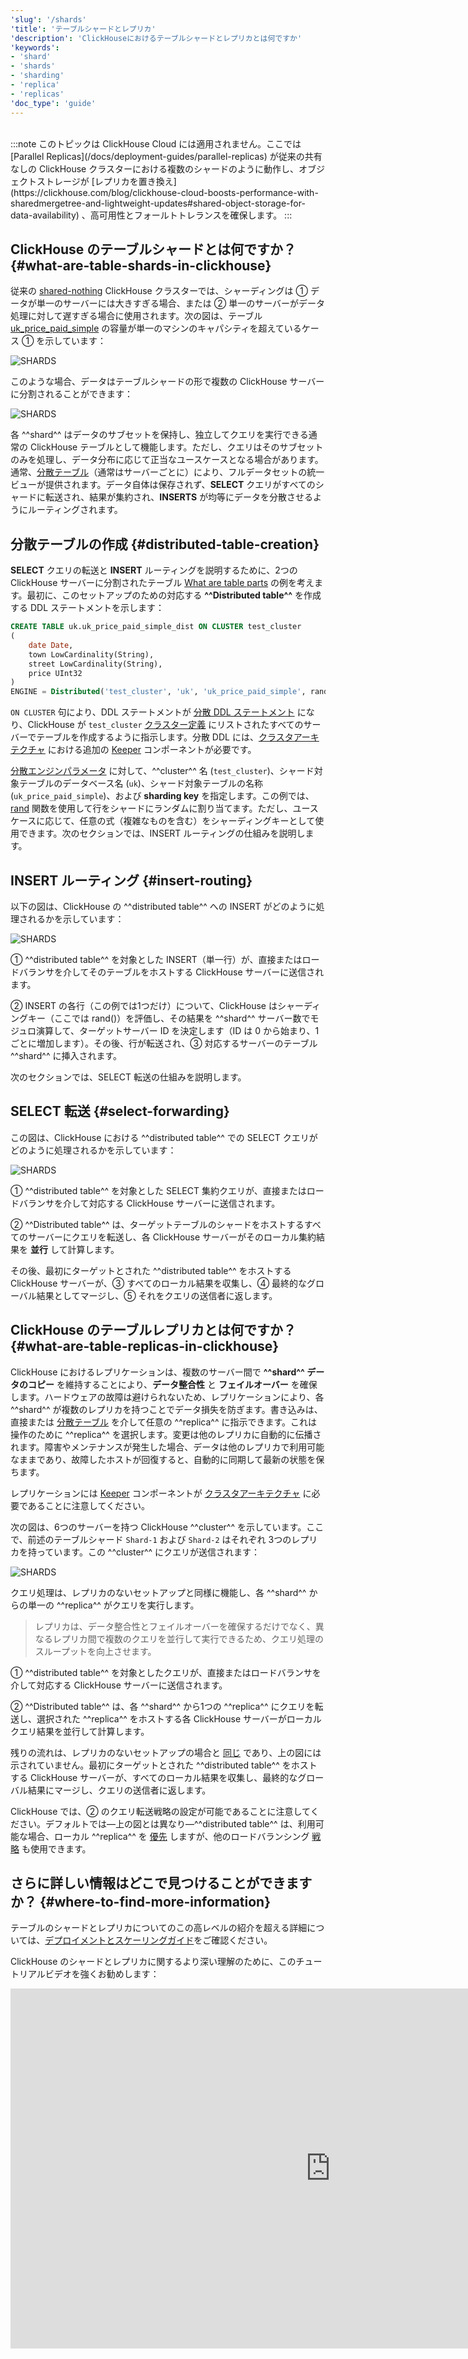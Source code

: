 ```yaml
---
'slug': '/shards'
'title': 'テーブルシャードとレプリカ'
'description': 'ClickHouseにおけるテーブルシャードとレプリカとは何ですか'
'keywords':
- 'shard'
- 'shards'
- 'sharding'
- 'replica'
- 'replicas'
'doc_type': 'guide'
---
```




<br/>
:::note
このトピックは ClickHouse Cloud には適用されません。ここでは [Parallel Replicas](/docs/deployment-guides/parallel-replicas) が従来の共有なしの ClickHouse クラスターにおける複数のシャードのように動作し、オブジェクトストレージが [レプリカを置き換え](https://clickhouse.com/blog/clickhouse-cloud-boosts-performance-with-sharedmergetree-and-lightweight-updates#shared-object-storage-for-data-availability) 、高可用性とフォールトトレランスを確保します。
:::

## ClickHouse のテーブルシャードとは何ですか？ {#what-are-table-shards-in-clickhouse}

従来の [shared-nothing](https://en.wikipedia.org/wiki/Shared-nothing_architecture) ClickHouse クラスターでは、シャーディングは ① データが単一のサーバーには大きすぎる場合、または ② 単一のサーバーがデータ処理に対して遅すぎる場合に使用されます。次の図は、テーブル [uk_price_paid_simple](/parts) の容量が単一のマシンのキャパシティを超えているケース ① を示しています：

<Image img={image_01} size="lg" alt='SHARDS'/>

<br/>

このような場合、データはテーブルシャードの形で複数の ClickHouse サーバーに分割されることができます：

<Image img={image_02} size="lg" alt='SHARDS'/>

<br/>

各 ^^shard^^ はデータのサブセットを保持し、独立してクエリを実行できる通常の ClickHouse テーブルとして機能します。ただし、クエリはそのサブセットのみを処理し、データ分布に応じて正当なユースケースとなる場合があります。通常、[分散テーブル](/docs/engines/table-engines/special/distributed)（通常はサーバーごとに）により、フルデータセットの統一ビューが提供されます。データ自体は保存されず、**SELECT** クエリがすべてのシャードに転送され、結果が集約され、**INSERTS** が均等にデータを分散させるようにルーティングされます。

## 分散テーブルの作成 {#distributed-table-creation}

**SELECT** クエリの転送と **INSERT** ルーティングを説明するために、2つの ClickHouse サーバーに分割されたテーブル [What are table parts](/parts) の例を考えます。最初に、このセットアップのための対応する **^^Distributed table^^** を作成する DDL ステートメントを示します：

```sql
CREATE TABLE uk.uk_price_paid_simple_dist ON CLUSTER test_cluster
(
    date Date,
    town LowCardinality(String),
    street LowCardinality(String),
    price UInt32
)
ENGINE = Distributed('test_cluster', 'uk', 'uk_price_paid_simple', rand())
```

`ON CLUSTER` 句により、DDL ステートメントが [分散 DDL ステートメント](/docs/sql-reference/distributed-ddl) になり、ClickHouse が `test_cluster` [クラスター定義](/architecture/replication/#configure-clickhouse-servers) にリストされたすべてのサーバーでテーブルを作成するように指示します。分散 DDL には、[クラスタアーキテクチャ](/architecture/horizontal-scaling) における追加の [Keeper](https://clickhouse.com/clickhouse/keeper) コンポーネントが必要です。

[分散エンジンパラメータ](/docs/engines/table-engines/special/distributed#distributed-parameters) に対して、^^cluster^^ 名 (`test_cluster`)、シャード対象テーブルのデータベース名 (`uk`)、シャード対象テーブルの名称 (`uk_price_paid_simple`)、および **sharding key** を指定します。この例では、[rand](/sql-reference/functions/random-functions#rand) 関数を使用して行をシャードにランダムに割り当てます。ただし、ユースケースに応じて、任意の式（複雑なものを含む）をシャーディングキーとして使用できます。次のセクションでは、INSERT ルーティングの仕組みを説明します。

## INSERT ルーティング {#insert-routing}

以下の図は、ClickHouse の ^^distributed table^^ への INSERT がどのように処理されるかを示しています：

<Image img={image_03} size="lg" alt='SHARDS'/>

<br/>

① ^^distributed table^^ を対象とした INSERT（単一行）が、直接またはロードバランサを介してそのテーブルをホストする ClickHouse サーバーに送信されます。

② INSERT の各行（この例では1つだけ）について、ClickHouse はシャーディングキー（ここでは rand()）を評価し、その結果を ^^shard^^ サーバー数でモジュロ演算して、ターゲットサーバー ID を決定します（ID は 0 から始まり、1 ごとに増加します）。その後、行が転送され、③ 対応するサーバーのテーブル ^^shard^^ に挿入されます。

次のセクションでは、SELECT 転送の仕組みを説明します。

## SELECT 転送 {#select-forwarding}

この図は、ClickHouse における ^^distributed table^^ での SELECT クエリがどのように処理されるかを示しています：

<Image img={image_04} size="lg" alt='SHARDS'/>

<br/>

① ^^distributed table^^ を対象とした SELECT 集約クエリが、直接またはロードバランサを介して対応する ClickHouse サーバーに送信されます。

② ^^Distributed table^^ は、ターゲットテーブルのシャードをホストするすべてのサーバーにクエリを転送し、各 ClickHouse サーバーがそのローカル集約結果を **並行** して計算します。

その後、最初にターゲットとされた ^^distributed table^^ をホストする ClickHouse サーバーが、③ すべてのローカル結果を収集し、④ 最終的なグローバル結果としてマージし、⑤ それをクエリの送信者に返します。

## ClickHouse のテーブルレプリカとは何ですか？ {#what-are-table-replicas-in-clickhouse}

ClickHouse におけるレプリケーションは、複数のサーバー間で **^^shard^^ データのコピー** を維持することにより、**データ整合性** と **フェイルオーバー** を確保します。ハードウェアの故障は避けられないため、レプリケーションにより、各 ^^shard^^ が複数のレプリカを持つことでデータ損失を防ぎます。書き込みは、直接または [分散テーブル](#distributed-table-creation) を介して任意の ^^replica^^ に指示できます。これは操作のために ^^replica^^ を選択します。変更は他のレプリカに自動的に伝播されます。障害やメンテナンスが発生した場合、データは他のレプリカで利用可能なままであり、故障したホストが回復すると、自動的に同期して最新の状態を保ちます。

レプリケーションには [Keeper](https://clickhouse.com/clickhouse/keeper) コンポーネントが [クラスタアーキテクチャ](/architecture/horizontal-scaling) に必要であることに注意してください。

次の図は、6つのサーバーを持つ ClickHouse ^^cluster^^ を示しています。ここで、前述のテーブルシャード `Shard-1` および `Shard-2` はそれぞれ 3つのレプリカを持っています。この ^^cluster^^ にクエリが送信されます：

<Image img={image_05} size="lg" alt='SHARDS'/>

<br/>

クエリ処理は、レプリカのないセットアップと同様に機能し、各 ^^shard^^ からの単一の ^^replica^^ がクエリを実行します。

> レプリカは、データ整合性とフェイルオーバーを確保するだけでなく、異なるレプリカ間で複数のクエリを並行して実行できるため、クエリ処理のスループットを向上させます。

① ^^distributed table^^ を対象としたクエリが、直接またはロードバランサを介して対応する ClickHouse サーバーに送信されます。

② ^^Distributed table^^ は、各 ^^shard^^ から1つの ^^replica^^ にクエリを転送し、選択された ^^replica^^ をホストする各 ClickHouse サーバーがローカルクエリ結果を並行して計算します。

残りの流れは、レプリカのないセットアップの場合と [同じ](#select-forwarding) であり、上の図には示されていません。最初にターゲットとされた ^^distributed table^^ をホストする ClickHouse サーバーが、すべてのローカル結果を収集し、最終的なグローバル結果にマージし、クエリの送信者に返します。

ClickHouse では、② のクエリ転送戦略の設定が可能であることに注意してください。デフォルトでは—上の図とは異なり—^^distributed table^^ は、利用可能な場合、ローカル ^^replica^^ を [優先](/docs/operations/settings/settings#prefer_localhost_replica) しますが、他のロードバランシング [戦略](/docs/operations/settings/settings#load_balancing) も使用できます。

## さらに詳しい情報はどこで見つけることができますか？ {#where-to-find-more-information}

テーブルのシャードとレプリカについてのこの高レベルの紹介を超える詳細については、[デプロイメントとスケーリングガイド](/docs/architecture/horizontal-scaling)をご確認ください。

ClickHouse のシャードとレプリカに関するより深い理解のために、このチュートリアルビデオを強くお勧めします：

<iframe width="1024" height="576" src="https://www.youtube.com/embed/vBjCJtw_Ei0?si=WqopTrnti6usCMRs" title="YouTube video player" frameborder="0" allow="accelerometer; autoplay; clipboard-write; encrypted-media; gyroscope; picture-in-picture; web-share" referrerpolicy="strict-origin-when-cross-origin" allowfullscreen></iframe>
